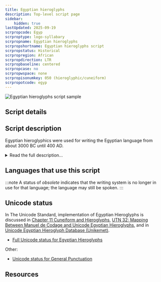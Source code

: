 ```yaml
---
title: Egyptian hieroglyphs
description: Top-level script page
sidebar:
    hidden: true
lastUpdated: 2025-09-19
scrpropcode: Egyp
scrproptype: logo-syllabary
scrpropname: Egyptian hieroglyphs
scrpropshortname: Egyptian hieroglyphs script
scrpropstatus: Historical
scrpropregion: African
scrpropdirection: LTR
scrpropbaseline: centered
scrpropcase: no
scrpropwspace: none
scrpropisonumkey: 050 (hieroglyphic/cuneiform)
scrpropotcode: egyp
---
```



![Egyptian hieroglyphs script sample](../images/egyp-sample.png "watchsmart, Flickr, 2007.")

## Script details

<ScriptDetails />

## Script description

Egyptian hieroglyphics were used for writing the Egyptian language from about 3000 BC until 400 AD.

<details>
<summary>Read the full description...</summary>Symbols resembling hieroglyphs had been used by artisans in the region since 4000 BC, but with no ascertainable linguistic content. The first hieroglyphs were used for making inscriptions on buildings and tombs. Later they came to be used to decorate jewelry, record events on papyrus and to put a royal or divine signature, called a _cartouche_ on an item.

The Egyptian hieroglyphic system of writing consisted of both phonetic symbols and pictographs. There were about 30 symbols representing single consonants, plus about 130 bilateral and trilateral symbols which represented two or three consonants. For example, the heart-with-trachea symbol represented the consonants n + f + r, pronounced _nefer_. Some symbols were used as phonetic complements, which reinforced the final consonant in a bi- or trilateral symbol. Vowels were not written. Pictograms were symbols which visually resembled the item or concept they represented. In total there were an estimated 7000 pictograms, but these were not all in use at the same time.

Some symbols could be used either as a pictogram or as a phonetic symbol. For example, a rectangular spiral represented both the sound [pr], and the concept of a house. Combined with the fact that vowels were not written, this resulted in some symbols or combinations of symbols having multiple possible meanings. To indicate which meaning was intended, a third class of symbol, called _determinatives_, was used. Often, a small vertical stroke underneath the symbol was used to indicate that the object/concept - rather than the phonetic - interpretation was intended. Another example of a determinative was a pictogram of a pair of legs to indicate that the preceding symbol was a verb of movement.

Egyptian hieroglyphic writing did not use any punctuation or word spacing. Symbols were arranged either in vertical columns or horizontal rows, and could be read from right to left or from left to right. In order to demonstrate in which direction the text had been written, the scribe would orientate any animate pictograms (that is, symbols in the shape of a human or animal) to face in the intended direction of reading.
</details>

## Languages that use this script

:::note
A status of _obsolete_ indicates that the writing system is no longer in use for that language; the language may still be spoken.
:::

<WsList script='Egyp' wsMax='5' />

## Unicode status

In The Unicode Standard, implementation of Egyptian Hieroglyphs is discussed in [Chapter 11 Cuneiform and Hieroglyphs](https://www.unicode.org/versions/latest/core-spec/chapter-11/#G26607), [UTN 32: Mapping Between Manuel de Codage and Unicode Egyptian Hieroglyphs](https://www.unicode.org/notes/tn32/), and in [Unicode Egyptian Hieroglyph Database (Unikemet)](https://www.unicode.org/reports/tr57/).

- [Full Unicode status for Egyptian Hieroglyphs](/scrlang/unicode/egyp-unicode)


Other:

- [Unicode status for General Punctuation](/scrlang/unicode/x-gen-punct-unicode)


## Resources

<ScriptResources detailSummary='seemore' />

